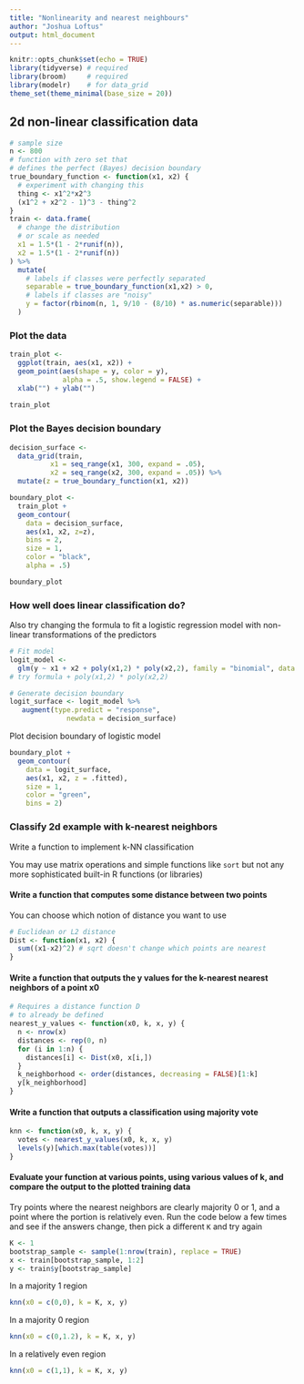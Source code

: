 ```yaml
---
title: "Nonlinearity and nearest neighbours"
author: "Joshua Loftus"
output: html_document
---
```


```r
knitr::opts_chunk$set(echo = TRUE)
library(tidyverse) # required
library(broom)     # required
library(modelr)    # for data_grid
theme_set(theme_minimal(base_size = 20))
```

## 2d non-linear classification data

```r
# sample size
n <- 800
# function with zero set that
# defines the perfect (Bayes) decision boundary
true_boundary_function <- function(x1, x2) {
  # experiment with changing this
  thing <- x1^2*x2^3
  (x1^2 + x2^2 - 1)^3 - thing^2
}
train <- data.frame(
  # change the distribution
  # or scale as needed
  x1 = 1.5*(1 - 2*runif(n)),
  x2 = 1.5*(1 - 2*runif(n))
) %>% 
  mutate(
    # labels if classes were perfectly separated
    separable = true_boundary_function(x1,x2) > 0,
    # labels if classes are "noisy"
    y = factor(rbinom(n, 1, 9/10 - (8/10) * as.numeric(separable)))
  )
```

### Plot the data

```r
train_plot <-
  ggplot(train, aes(x1, x2)) +
  geom_point(aes(shape = y, color = y),
             alpha = .5, show.legend = FALSE) +
  xlab("") + ylab("")
  
train_plot
```

### Plot the Bayes decision boundary

```r
decision_surface <- 
  data_grid(train,
          x1 = seq_range(x1, 300, expand = .05),
          x2 = seq_range(x2, 300, expand = .05)) %>%
  mutate(z = true_boundary_function(x1, x2))

boundary_plot <-
  train_plot +
  geom_contour(
    data = decision_surface,
    aes(x1, x2, z=z),
    bins = 2,
    size = 1,
    color = "black",
    alpha = .5)

boundary_plot
```

### How well does linear classification do?

Also try changing the formula to fit a logistic regression model with non-linear transformations of the predictors

```r
# Fit model
logit_model <-  
  glm(y ~ x1 + x2 + poly(x1,2) * poly(x2,2), family = "binomial", data = train)
# try formula + poly(x1,2) * poly(x2,2)

# Generate decision boundary
logit_surface <- logit_model %>%
   augment(type.predict = "response",
              newdata = decision_surface)
```

Plot decision boundary of logistic model

```r
boundary_plot +
  geom_contour(
    data = logit_surface,
    aes(x1, x2, z = .fitted),
    size = 1,
    color = "green",
    bins = 2) 
```

### Classify 2d example with k-nearest neighbors

Write a function to implement k-NN classification

You may use matrix operations and simple functions like `sort` but not any more sophisticated built-in R functions (or libraries)

#### Write a function that computes some distance between two points

You can choose which notion of distance you want to use

```r
# Euclidean or L2 distance
Dist <- function(x1, x2) {
  sum((x1-x2)^2) # sqrt doesn't change which points are nearest
}
```

#### Write a function that outputs the y values for the k-nearest nearest neighbors of a point x0

```r
# Requires a distance function D
# to already be defined
nearest_y_values <- function(x0, k, x, y) {
  n <- nrow(x)
  distances <- rep(0, n)
  for (i in 1:n) {
    distances[i] <- Dist(x0, x[i,])
  }
  k_neighborhood <- order(distances, decreasing = FALSE)[1:k]
  y[k_neighborhood]
}
```

#### Write a function that outputs a classification using majority vote

```r
knn <- function(x0, k, x, y) {
  votes <- nearest_y_values(x0, k, x, y)
  levels(y)[which.max(table(votes))]
}
```


#### Evaluate your function at various points, using various values of k, and compare the output to the plotted training data

Try points where the nearest neighbors are clearly majority 0 or 1, and a point where the portion is relatively even. Run the code below a few times and see if the answers change, then pick a different `K` and try again

```r
K <- 1
bootstrap_sample <- sample(1:nrow(train), replace = TRUE)
x <- train[bootstrap_sample, 1:2]
y <- train$y[bootstrap_sample]
```


In a majority 1 region

```r
knn(x0 = c(0,0), k = K, x, y)
```

In a majority 0 region

```r
knn(x0 = c(0,1.2), k = K, x, y)
```

In a relatively even region

```r
knn(x0 = c(1,1), k = K, x, y)
```
